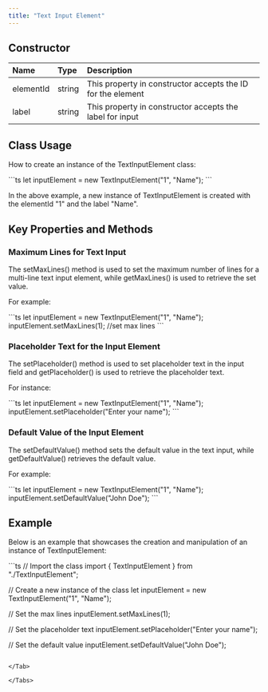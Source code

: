 ```yaml
---
title: "Text Input Element"
---
```


## Constructor

| Name      | Type   | Description                                                 |
| :--------- | :------ | :----------------------------------------------------------- |
| elementId | string | This property in constructor accepts the ID for the element |
| label     | string | This property in constructor accepts the label for input    |

## Class Usage

How to create an instance of the TextInputElement class:

<Tabs>
<Tab title="TypeScript">
```ts
let inputElement = new TextInputElement("1", "Name");
```

</Tab>

</Tabs>

In the above example, a new instance of TextInputElement is created with the elementId "1" and the label "Name".

## Key Properties and Methods

### Maximum Lines for Text Input

The setMaxLines() method is used to set the maximum number of lines for a multi-line text input element, while getMaxLines() is used to retrieve the set value.

For example:

<Tabs>
<Tab title="TypeScript">
```ts
let inputElement = new TextInputElement("1", "Name");
inputElement.setMaxLines(1); //set max lines
```

</Tab>

</Tabs>

### Placeholder Text for the Input Element

The setPlaceholder() method is used to set placeholder text in the input field and getPlaceholder() is used to retrieve the placeholder text.

For instance:

<Tabs>
<Tab title="TypeScript">
```ts
let inputElement = new TextInputElement("1", "Name");
inputElement.setPlaceholder("Enter your name");
```

</Tab>

</Tabs>

### Default Value of the Input Element

The setDefaultValue() method sets the default value in the text input, while getDefaultValue() retrieves the default value.

For example:

<Tabs>
<Tab title="TypeScript">
```ts
let inputElement = new TextInputElement("1", "Name");
inputElement.setDefaultValue("John Doe");
```

</Tab>

</Tabs>

## Example

Below is an example that showcases the creation and manipulation of an instance of TextInputElement:

<Tabs>
<Tab title="TypeScript">
```ts
// Import the class
import { TextInputElement } from "./TextInputElement";

// Create a new instance of the class
let inputElement = new TextInputElement("1", "Name");

// Set the max lines
inputElement.setMaxLines(1);

// Set the placeholder text
inputElement.setPlaceholder("Enter your name");

// Set the default value
inputElement.setDefaultValue("John Doe");
```

</Tab>

</Tabs>
